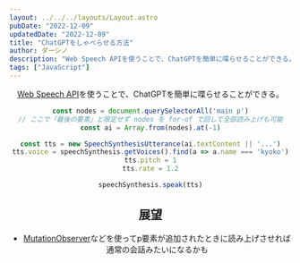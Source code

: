 ```yaml
---
layout: ../../../layouts/Layout.astro
pubDate: "2022-12-09"
updatedDate: "2022-12-09"
title: "ChatGPTをしゃべらせる方法"
author: ダーシノ
description: "Web Speech APIを使うことで、ChatGPTを簡単に喋らせることができる。"
tags: ["JavaScript"]
---
```



<Header {...frontmatter} />

[Web Speech API](https://developer.mozilla.org/ja/docs/Web/API/Web_Speech_API/Using_the_Web_Speech_API)を使うことで、ChatGPTを簡単に喋らせることができる。

```js
const nodes = document.querySelectorAll('main p')
// ここで「最後の要素」と限定せず nodes を for-of で回して全部読み上げも可能
const ai = Array.from(nodes).at(-1)

const tts = new SpeechSynthesisUtterance(ai.textContent || '...')
tts.voice = speechSynthesis.getVoices().find(a => a.name === 'kyoko')
tts.pitch = 1
tts.rate = 1.2

speechSynthesis.speak(tts)
```

## 展望

- [MutationObserver](https://developer.mozilla.org/en-US/docs/Web/API/MutationObserver)などを使ってp要素が追加されたときに読み上げさせれば通常の会話みたいになるかも
